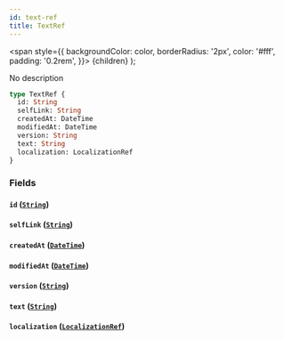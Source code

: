 ```yaml
---
id: text-ref
title: TextRef
---
```


<span
style={{
      backgroundColor: color,
      borderRadius: '2px',
      color: '#fff',
      padding: '0.2rem',
    }}>
{children}
</span>
);

No description

```graphql
type TextRef {
  id: String
  selfLink: String
  createdAt: DateTime
  modifiedAt: DateTime
  version: String
  text: String
  localization: LocalizationRef
}
```

### Fields

#### `id` ([`String`](/docs/schema/scalars/string))

#### `selfLink` ([`String`](/docs/schema/scalars/string))

#### `createdAt` ([`DateTime`](/docs/schema/scalars/date-time))

#### `modifiedAt` ([`DateTime`](/docs/schema/scalars/date-time))

#### `version` ([`String`](/docs/schema/scalars/string))

#### `text` ([`String`](/docs/schema/scalars/string))

#### `localization` ([`LocalizationRef`](/docs/schema/inputs/localization-ref))
